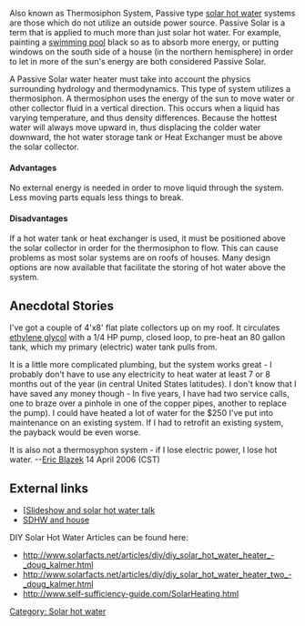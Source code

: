 Also known as Thermosiphon System, Passive type [[solar hot water]] systems are those which do not utilize an outside power source.  Passive Solar is a term that is applied to much more than just solar hot water.  For example, painting a [[Solar hot water pools|swimming pool]] black so as to absorb more energy, or putting windows on the south side of a house (in the northern hemisphere) in order to let in more of the sun's energy are both considered Passive Solar.  

A Passive Solar water heater must take into account the physics surrounding hydrology and thermodynamics.  This type of system utilizes a thermosiphon. A thermosiphon uses the energy of the sun to move water or other collector fluid in a vertical direction. This occurs when a liquid has varying temperature, and thus density differences.  Because the hottest water will always move upward in, thus displacing the colder water downward, the hot water storage tank or Heat Exchanger must be above the solar collector.
{{TOCright}}
====Advantages====
No external energy is needed in order to move liquid through the system.  Less moving parts equals less things to break.

====Disadvantages====
If a hot water tank or heat exchanger is used, it must be positioned above the solar collector in order for the thermosiphon to flow.  This can cause problems as most solar systems are on roofs of houses.  Many design options are now available that facilitate the storing of hot water above the system.

==Anecdotal Stories==
I've got a couple of 4'x8' flat plate collectors up on my roof.  It circulates [[ethylene glycol]] with a 1/4 HP pump, closed loop, to pre-heat an 80 gallon tank, which my primary (electric) water tank pulls from.  

It is a little more complicated plumbing, but the system works great - I probably don't have to use any electricity to heat water at least 7 or 8 months out of the year (in central United States latitudes).  I don't know that I have saved any money though - In five years, I have had two service calls, one to braze over a pinhole in one of the copper pipes, another to replace the pump).  I could have heated a lot of water for the $250 I've put into maintenance on an existing system.  If I had to retrofit an existing system, the payback would be even worse.  

It is also not a thermosyphon system - if I lose electric power, I lose hot water.
--[[User:Ericblazek|Eric Blazek]] 14 April 2006 (CST)


== External links ==

*[[http://www.cafes.net/~peter/solar_hot_water/ Slideshow and solar hot water talk]
*[http://community.webshots.com/user/sundug SDHW and house]

;DIY Solar Hot Water Articles can be found here:
*http://www.solarfacts.net/articles/diy/diy_solar_hot_water_heater_-_doug_kalmer.html
*http://www.solarfacts.net/articles/diy/diy_solar_hot_water_heater_two_-_doug_kalmer.html
*http://www.self-sufficiency-guide.com/SolarHeating.html
[[Category: Solar hot water]]